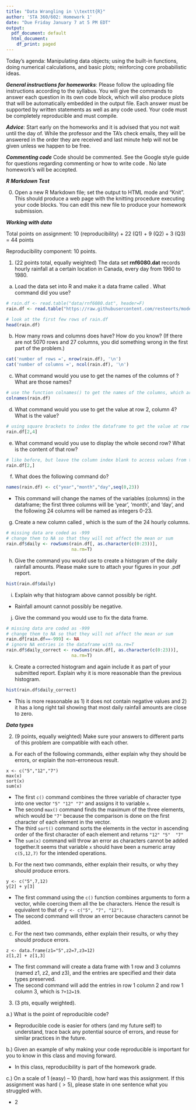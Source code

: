 ```yaml
---
title: "Data Wrangling in \\texttt{R}"
author: 'STA 360/602: Homework 1'
date: "Due Friday January 7 at 5 PM EDT"
output:
  pdf_document: default
  html_document:
    df_print: paged
---
```


Today's agenda: Manipulating data objects; using the built-in functions, doing numerical calculations, and basic plots; reinforcing core probabilistic ideas.

***General instructions for homeworks***: Please follow the uploading file instructions according to the syllabus. You will give the commands to answer each question in its own code block, which will also produce plots that will be automatically embedded in the output file. Each answer must be supported by written statements as well as any code used. Your code must be completely reproducible and must compile. 

***Advice***: Start early on the homeworks and it is advised that you not wait until the day of. While the professor and the TA's check emails, they will be answered in the order they are received and last minute help will not be given unless we happen to be free.  

***Commenting code***
Code should be commented. See the Google style guide for questions regarding commenting or how to write 
code \url{https://google.github.io/styleguide/Rguide.xml}. No late homework's will be accepted.

***R Markdown Test***

0. Open a new R Markdown file; set the output to HTML mode and "Knit". This should produce a web page with the knitting procedure executing your code blocks. You can edit this new file to produce your homework submission.

***Working with data***

Total points on assignment: 10 (reproducibility) + 22 (Q1) + 9 (Q2) + 3 (Q3) = 44 points 

Reproducibility component: 10 points. 

1.  (22 points total, equally weighted) The data set **rnf6080.dat** records hourly rainfall at a certain location in Canada, every day from 1960 to 1980.

a. Load the data set into R and make it a data frame called \texttt{rain.df}.  What command did you use?
```r
# rain.df <- read.table("data/rnf6080.dat", header=F)
rain.df <- read.table("https://raw.githubusercontent.com/resteorts/modern-bayes/master/homeworks/homework-1/data/rnf6080.dat", header=F)

# look at the first few rows of rain.df
head(rain.df)

```

b. How many rows and columns does \texttt{rain.df} have?  How do you know?  (If there are not 5070 rows and 27 columns, you did something wrong in the first part of the problem.)
```r
cat('number of rows =', nrow(rain.df), '\n')
cat('number of columns =', ncol(rain.df), '\n')

```

c. What command would you use to get the names of the columns of \texttt{rain.df}? What are those names?
```r
# use the function colnames() to get the names of the columns, which are as printed below
colnames(rain.df)

```

d. What command would you use to get the value at row 2, column 4? What is the value?
```r
# using square brackets to index the dataframe to get the value at row 2 and column 4
rain.df[2,4]
```

e. What command would you use to display the whole second row?  What is the content of that row?
```r
# like before, but leave the column index blank to access values from the whole row
rain.df[2,]
```


f.  What does the following command do?
```r
names(rain.df) <- c("year","month","day",seq(0,23))
```
- This command will change the names of the variables (columns) in the dataframe; the first three columns will be 'year', 'month', and 'day', and the following 24 columns will be named as integers 0-23.


g.  Create a new column called \texttt{daily}, which is the sum of the 24 hourly columns.
```r
# missing data are coded as -999
# change them to NA so that they will not affect the mean or sum
rain.df$daily <- rowSums(rain.df[, as.character(c(0:23))], 
                         na.rm=T)

```


h. Give the command you would use to create a histogram of the daily rainfall amounts.  Please make sure to attach your figures in your .pdf report. 
```r
hist(rain.df$daily)
```



i. Explain why that histogram above cannot possibly be right.

- Rainfall amount cannot possibly be negative.

j. Give the command you would use to fix the data frame.
```r
# missing data are coded as -999
# change them to NA so that they will not affect the mean or sum
rain.df[rain.df==-999] <- NA
# ignore NA entries in the dataframe with na.rm=T
rain.df$daily_correct <- rowSums(rain.df[, as.character(c(0:23))], 
                         na.rm=T)

```

k. Create a corrected histogram and again include it as part of your submitted report. Explain why it is more reasonable than the previous histogram.
```r
hist(rain.df$daily_correct)
```

- This is more reasonable as 1) it does not contain negative values and 2) it has a long right tail showing that most daily rainfall amounts are close to zero. 


***Data types***

2. (9 points, equally weighted) Make sure your answers to different parts of this problem are compatible with each other.

a. For each of the following commands, either explain why they should be errors, or explain the non-erroneous result.
```
x <- c("5","12","7")
max(x)
sort(x)
sum(x)
```

- The first `c()` command combines the three variable of character type into one vector `"5" "12" "7"` and assigns it to variable `x`. 
- The second `max()` command finds the maximum of the three elements, which would be `"7"` because the comparison is done on the first character of each element in the vector. 
- The third `sort()` command sorts the elements in the vector in ascending order of the first character of each element and returns `"12" "5"  "7"` 
- The `sum(x)` command will throw an error as characters cannot be added together.It seems that variable `x` should have been a numeric array `c(5,12,7)` for the intended operations.


b. For the next two commands, either explain their results, or why they
should produce errors.
```
y <- c("5",7,12)
y[2] + y[3]
```
- The first command using the `c()` function combines arguments to form a vector, while coercing them all the be characters. Hence the result is equivalent to that of `y <- c("5", "7", "12")`.
- The second command will throw an error because characters cannot be added.


c. For the next two commands, either explain their results, or why they should
produce errors.
```
z <- data.frame(z1="5",z2=7,z3=12)
z[1,2] + z[1,3]
```
- The first command will create a data frame with 1 row and 3 columns (named z1, z2, and z3), and the entries are specified and their data types preserved.
- The second command will add the entries in row 1 column 2 and row 1 column 3, which is `7+12=19`.


3. (3 pts, equally weighted). 

a.) What is the point of reproducible code? 

- Reproducible code is easier for others (and my future self) to understand, trace back any potential source of errors, and reuse for similar practices in the future.


b.) Given an example of why making your code reproducible is important for you to know in this class and moving forward. 

- In this class, reproducibility is part of the homework grade.


c.) On a scale of 1 (easy) -- 10 (hard), how hard was this assignment. If this assignment was hard ($>5$), please state in one sentence what you struggled with. 

- 2


